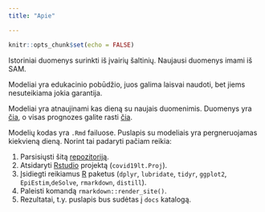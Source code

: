 ```yaml
---
title: "Apie"

---
```


```r
knitr::opts_chunk$set(echo = FALSE)
```

Istoriniai duomenys surinkti iš įvairių šaltinių. Naujausi duomenys imami iš SAM.

Modeliai yra edukacinio pobūdžio, juos galima laisvai naudoti, bet jiems nesuteikiama jokia garantija.

Modeliai yra atnaujinami kas dieną su naujais duomenimis. Duomenys yra [čia](https://github.com/mpiktas/covid19lt/tree/master/data), o visas prognozes galite rasti [čia](https://github.com/mpiktas/covid19lt/tree/master/forecasts).

Modelių kodas yra `.Rmd` failuose. Puslapis su modeliais yra pergneruojamas kiekvieną dieną. Norint tai padaryti pačiam reikia:

  1. Parsisiųsti šitą [repozitoriją](https://github.com/mpiktas/covid19lt/).
  2. Atsidaryti [Rstudio](http://www.rstudio.com) projektą (`covid19lt.Proj`).
  3. Įsidiegti reikiamus [R](http://www.r-project.org) paketus (`dplyr`, `lubridate`, `tidyr`, `ggplot2`, `EpiEstim`,`deSolve`, `rmarkdown`, `distill`).
  4. Paleisti komandą `rmarkdown::render_site()`.
  5. Rezultatai, t.y. puslapis bus sudėtas į `docs` katalogą.

